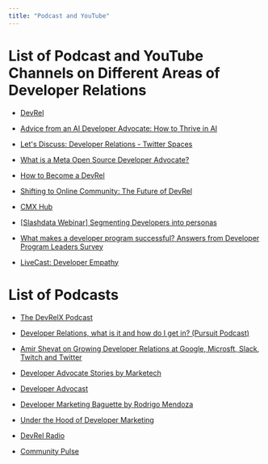 ```yaml
---
title: "Podcast and YouTube"
---
```


# List of Podcast and YouTube Channels on Different Areas of Developer Relations

- [DevRel](http://www.youtube.com/@DevRel)

- [Advice from an AI Developer Advocate: How to Thrive in AI](https://youtu.be/JuPu5xjjhms?si=XnP4roymyTJhZj7c)

- [Let's Discuss: Developer Relations - Twitter Spaces](https://youtu.be/_q_bWATVJTg?si=TCuj9DVxoMqxQJ6f)

- [What is a Meta Open Source Developer Advocate?](https://youtu.be/XdS5FNoTbgs?si=2_SmC-WvyEtvHUo2)  

- [How to Become a DevRel](https://youtu.be/iUZerHctTB8)

- [Shifting to Online Community: The Future of DevRel](https://youtu.be/uGdW4X7mjX0?si=Dqj3aqJYGGrUhwE4)

- [CMX Hub](http://www.youtube.com/@CMXHub)

- [[Slashdata Webinar] Segmenting Developers into personas](https://youtu.be/liTCvhUCiIM?si=YjCTJdmguDBAUZ2V)

- [What makes a developer program successful? Answers from Developer Program Leaders Survey](https://youtu.be/sHkd4dVfGB8?si=aw3bwSK2Cx_E7U5F)

- [LiveCast: Developer Empathy](https://youtu.be/f4bpS1Skgvk?si=G2be2kdWxWl-rW-W)


# List of Podcasts

- [The DevRelX Podcast](https://www.slashdata.co/developer-marketing-podcast)  

- [Developer Relations, what is it and how do I get in? (Pursuit Podcast)](https://player.fm/series/series-1679542/developer-relations-what-is-it-and-how-do-i-get-in)  

- [Amir Shevat on Growing Developer Relations at Google, Microsft, Slack, Twitch and Twitter](https://open.spotify.com/episode/6tIvAoFhCjKunwYsRM2GPR?si=Lv0r5-EVTLydb0Mhc7eGXA)  

- [Developer Advocate Stories by Marketech](https://open.spotify.com/show/0TtxVBcAWVZJKA8GuDMbI0?si=fbbcc52594904b39)

- [Developer Advocast](https://open.spotify.com/show/1zefaQTuBrN9f2luky3YSi?si=3237ae64502c44c2)

- [Developer Marketing Baguette by Rodrigo Mendoza](https://open.spotify.com/show/3Rzps1VlrFuVlblp1C5lsr?si=e474462018c2484d)

- [Under the Hood of Developer Marketing](https://www.devrelx.com/podcast)

- [DevRel Radio](https://devrelrad.io/)

- [Community Pulse](https://www.communitypulse.io/)